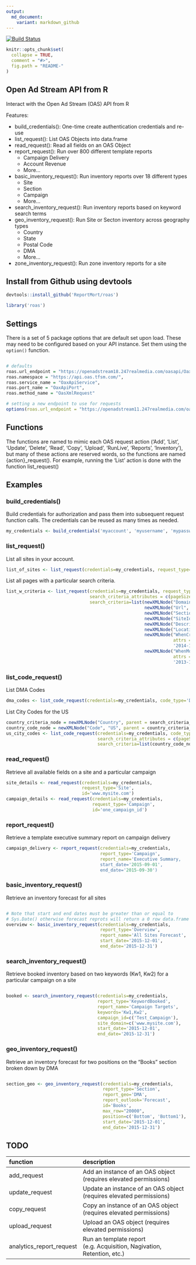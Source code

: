 ```yaml
---
output:
  md_document:
    variant: markdown_github
---
```


<!-- README.md is generated from README.Rmd. Please edit that file -->

[![Build Status](https://travis-ci.org/ReportMort/roas.svg?branch=master)](https://travis-ci.org/ReportMort/roas) 

```r
knitr::opts_chunk$set(
  collapse = TRUE,
  comment = "#>",
  fig.path = "README-"
)
```

Open Ad Stream API from R
-------------------

Interact with the Open Ad Stream (OAS) API from R

Features:

-   build_credentials(): One-time create authentication credentials and re-use
-   list_request(): List OAS Objects into data.frame
-   read_request(): Read all fields on an OAS Object
-   report_request(): Run over 800 different template reports
      -  Campaign Delivery
      -  Account Revenue
      -  More...
-   basic_inventory_request(): Run inventory reports over 18 different types 
      -  Site
      -  Section
      -  Campaign
      -  More...
-   search_inventory_request(): Run inventory reports based on keyword search terms
-   geo_inventory_request(): Run Site or Secton inventory across geography types 
      - Country
      - State
      - Postal Code
      - DMA
      - More...
-   zone_inventory_request(): Run zone inventory reports for a site

## Install from Github using devtools

``` r
devtools::install_github('ReportMort/roas')
```

``` r
library('roas')
```

## Settings

There is a set of 5 package options that are default set upon load. These may need to be configured
based on your API instance. Set them using the `option()` function.

``` r

# defaults
roas.url_endpoint = "https://openadstream18.247realmedia.com/oasapi/OaxApi",
roas.namespace = "https://api.oas.tfsm.com/",
roas.service_name = "OaxApiService",
roas.port_name = "OaxApiPort",
roas.method_name = "OasXmlRequest"

# setting a new endpoint to use for requests
options(roas.url_endpoint = "https://openadstream11.247realmedia.com/oasapi/OaxApi")

```

## Functions

The functions are named to mimic each OAS request action ('Add', 'List', 'Update', 
'Delete', 'Read', 'Copy', 'Upload', 'RunLive', 'Reports', 'Inventory'), but 
many of these actions are reserved words, so the functions are named {action}_request(). 
For example, running the 'List' action is done with the function list_request()

## Examples

### build_credentials()

Build credentials for authorization and pass them into subsequent request function calls. The credentials 
can be reused as many times as needed.

``` r
my_credentials <- build_credentials('myaccount', 'myusername', 'mypassword')
```

### list_request()

List all sites in your account.

``` r
list_of_sites <- list_request(credentials=my_credentials, request_type='Site')
```

List all pages with a particular search criteria.

``` r
list_w_criteria <- list_request(credentials=my_credentials, request_type='Page', 
                                search_criteria_attributes = c(pageSize=100), 
                                search_criteria=list(newXMLNode("Domain", "mySite"), 
                                                     newXMLNode("Url", "001"), 
                                                     newXMLNode("SectionId", "Ar%ves"), 
                                                     newXMLNode("SiteId", "ApiSite"), 
                                                     newXMLNode("Description", "My Page"), 
                                                     newXMLNode("LocationKey", "7"), 
                                                     newXMLNode("WhenCreated", 
                                                                attrs = c(condition = "GT"), 
                                                                '2014-12-31'), 
                                                     newXMLNode("WhenModified", 
                                                                attrs = c(condition = "GT"), 
                                                                '2013-12-31')))
```


### list_code_request()

List DMA Codes

```r
dma_codes <- list_code_request(credentials=my_credentials, code_type='DMA')
```

List City Codes for the US

```r
country_criteria_node = newXMLNode("Country", parent = search_criteria_node)
country_code_node = newXMLNode("Code", "US", parent = country_criteria_node)
us_city_codes <- list_code_request(credentials=my_credentials, code_type='City', 
                                   search_criteria_attributes = c(pageSize="20000"), 
                                   search_criteria=list(country_code_node))
```

### read_request()

Retrieve all available fields on a site and a particular campaign

``` r
site_details <- read_request(credentials=my_credentials, 
                             request_type='Site', 
                             id='www.mysite.com')
campaign_details <- read_request(credentials=my_credentials, 
                                 request_type='Campaign', 
                                 id='one_campaign_id')
```

### report_request()

Retrieve a template executive summary report on campaign delivery

``` r
campaign_delivery <- report_request(credentials=my_credentials, 
                                    report_type='Campaign',
                                    report_name='Executive Summary,
                                    start_date='2015-09-01', 
                                    end_date='2015-09-30')
```

### basic_inventory_request()

Retrieve an inventory forecast for all sites

``` r

# Note that start and end dates must be greater than or equal to 
# Sys.Date() otherwise forecast reprots will return a 0 row data.frame
overview <- basic_inventory_request(credentials=my_credentials, 
                                    report_type='Overview', 
                                    report_name='All Sites Forecast',
                                    start_date='2015-12-01', 
                                    end_date='2015-12-31')
```


### search_inventory_request()

Retrieve booked inventory based on two keywords (Kw1, Kw2) 
for a particular campaign on a site

``` r

booked <- search_inventory_request(credentials=my_credentials, 
                                   report_type='KeywordBooked', 
                                   report_name='Campaign Targets',
                                   keywords='Kw1,Kw2',
                                   campaign_id=c('Test_Campaign'),
                                   site_domain=c('www.mysite.com'),
                                   start_date='2015-12-01', 
                                   end_date='2015-12-31')
```

### geo_inventory_request()

Retrieve an inventory forecast for two positions on the 
"Books" section broken down by DMA

``` r

section_geo <- geo_inventory_request(credentials=my_credentials, 
                                     report_type='Section', 
                                     report_geo='DMA',
                                     report_outlook='Forecast',
                                     id='Books',
                                     max_row="20000",
                                     position=c('Bottom', 'Bottom1'),
                                     start_date='2015-12-01', 
                                     end_date='2015-12-31')
```

## TODO

| function                    | description                                                             |
|:----------------------------|:------------------------------------------------------------------------|
| add\_request                | Add an instance of an OAS object (requires elevated permissions)        |
| update\_request             | Update an instance of an OAS object (requires elevated permissions)     |
| copy\_request               | Copy an instance of an OAS object (requires elevated permissions)       |
| upload\_request             | Upload an OAS object (requires elevated permissions)                    |
| analytics\_report\_request  | Run an template report (e.g. Acquisition, Nagivation, Retention, etc.)  |
